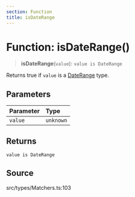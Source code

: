```yaml
---
section: Function
title: isDateRange
---
```


# Function: isDateRange()

> **isDateRange**(`value`): `value is DateRange`

Returns true if `value` is a [DateRange](/api/latest/type-aliases/DateRange.mdx) type.

## Parameters

| Parameter | Type |
| :------ | :------ |
| `value` | `unknown` |

## Returns

`value is DateRange`

## Source

src/types/Matchers.ts:103

